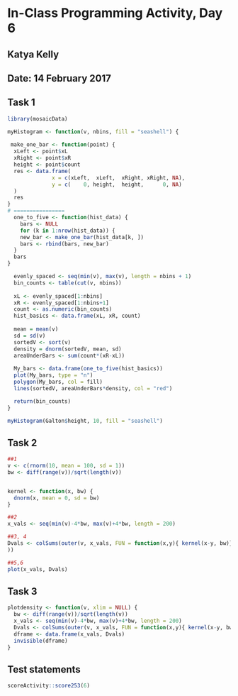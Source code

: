 # In-Class Programming Activity, Day 6

## Katya Kelly
## Date: 14 February 2017

## Task 1
```r
library(mosaicData)

myHistogram <- function(v, nbins, fill = "seashell") {
  
 make_one_bar <- function(point) {
  xLeft <- point$xL
  xRight <- point$xR
  height <- point$count
  res <- data.frame(
              x = c(xLeft,  xLeft,  xRight, xRight, NA),
              y = c(    0, height,  height,      0, NA)
  )
  res
}
# ================
  one_to_five <- function(hist_data) {
    bars <- NULL
    for (k in 1:nrow(hist_data)) {
    new_bar <- make_one_bar(hist_data[k, ])
    bars <- rbind(bars, new_bar)
  }
  bars
}

  evenly_spaced <- seq(min(v), max(v), length = nbins + 1)
  bin_counts <- table(cut(v, nbins))
  
  xL <- evenly_spaced[1:nbins]
  xR <- evenly_spaced[1:nbins+1]
  count <- as.numeric(bin_counts)
  hist_basics <- data.frame(xL, xR, count)
  
  mean = mean(v)
  sd = sd(v)
  sortedV <- sort(v)
  density = dnorm(sortedV, mean, sd)
  areaUnderBars <- sum(count*(xR-xL))
  
  My_bars <- data.frame(one_to_five(hist_basics))
  plot(My_bars, type = "n")
  polygon(My_bars, col = fill)
  lines(sortedV, areaUnderBars*density, col = "red")

  return(bin_counts)
}

myHistogram(Galton$height, 10, fill = "seashell")
```

## Task 2
```r
##1
v <- c(rnorm(10, mean = 100, sd = 1))
bw <- diff(range(v))/sqrt(length(v))


kernel <- function(x, bw) {
  dnorm(x, mean = 0, sd = bw)
}

##2
x_vals <- seq(min(v)-4*bw, max(v)+4*bw, length = 200)

##3, 4
Dvals <- colSums(outer(v, x_vals, FUN = function(x,y){ kernel(x-y, bw)}/length(v)
))

##5,6
plot(x_vals, Dvals)
```

## Task 3
```r
plotdensity <- function(v, xlim = NULL) {
  bw <- diff(range(v))/sqrt(length(v))
  x_vals <- seq(min(v)-4*bw, max(v)+4*bw, length = 200)
  Dvals <- colSums(outer(v, x_vals, FUN = function(x,y){ kernel(x-y, bw)}/length(v)))
  dframe <- data.frame(x_vals, Dvals)
  invisible(dframe)
}
```


















## Test statements

```r
scoreActivity::score253(6)
```